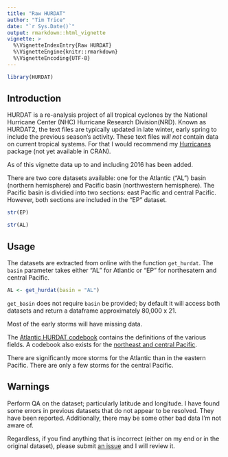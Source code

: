 ```yaml
---
title: "Raw HURDAT"
author: "Tim Trice"
date: "`r Sys.Date()`"
output: rmarkdown::html_vignette
vignette: >
  %\VignetteIndexEntry{Raw HURDAT}
  %\VignetteEngine{knitr::rmarkdown}
  %\VignetteEncoding{UTF-8}
---
```


```r
library(HURDAT)
```

## Introduction

HURDAT is a re-analysis project of all tropical cyclones by the National Hurricane Center (NHC) Hurricane Research Division(NRD). Known as HURDAT2, the text files are typically updated in late winter, early spring to include the previous season's activity. These text files *will not* contain data on current tropical systems. For that I would recommend my [Hurricanes](https://github.com/timtrice/Hurricanes) package (not yet available in CRAN). 

As of this vignette data up to and including 2016 has been added.

There are two core datasets available: one for the Atlantic ("AL") basin (northern hemisphere) and Pacific basin (northwestern hemisphere). The Pacific basin is dividied into two sections: east Pacific and central Pacific. However, both sections are included in the "EP" dataset.

```r
str(EP)
```

```r
str(AL)
```

## Usage

The datasets are extracted from online with the function `get_hurdat`. The `basin` parameter takes either "AL" for Atlantic or "EP" for northesatern and central Pacific.

```r
AL <- get_hurdat(basin = "AL")
```

`get_basin` does not require `basin` be provided; by default it will access both datasets and return a dataframe approximately 80,000 x 21. 

Most of the early storms will have missing data.

The [Atlantic HURDAT codebook](http://www.nhc.noaa.gov/data/hurdat/hurdat2-format-atlantic.pdf) contains the definitions of the various fields. A codebook also exists for the [northeast and central Pacific](http://www.nhc.noaa.gov/data/hurdat/hurdat2-format-nencpac.pdf).

There are significantly more storms for the Atlantic than in the eastern Pacific. There are only a few storms for the central Pacific. 

## Warnings

Perform QA on the dataset; particularly latitude and longitude. I have found some errors in previous datasets that do not appear to be resolved. They have been reported. Additionally, there may be some other bad data I'm not aware of.

Regardless, if you find anything that is incorrect (either on my end or in the original dataset), please submit [an issue](https://github.com/timtrice/HURDAT/issues) and I will review it. 

